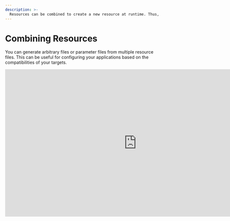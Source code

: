 ```yaml
---
description: >-
  Resources can be combined to create a new resource at runtime. Thus, a new resource is created which is a combination of the original resources.
---
```


# Combining Resources

You can generate arbitrary files or parameter files from multiple resource files. This can be useful for configuring your applications based on the compatibilities of your targets.

<iframe width="853" height="480" src="https://www.youtube.com/embed/cVG0aM_Z8Vw?si=2SGnJQW5kKza0dsh?rel=0" title="YouTube video player" frameborder="0" allow="fullscreen; accelerometer;" allowfullscreen/>

## Basics

Let's start with the simplest by combining texts. To combine text files, you need to declare the source files one after the other with a pipe delimiter `|`. Here's a concrete example to combine 3 parameter files into a single parameter file.

<FileTree>
  <FileTree.Folder name="playbook" defaultOpen>
    <FileTree.Folder name=".git">
        <FileTree.File name="..." />
    </FileTree.Folder>
    <FileTree.File name=".aiop" />
    <FileTree.Folder name="resources" defaultOpen>
        <FileTree.File name=".aml" />
        <FileTree.File name="param1.txt" />
        <FileTree.File name="param2.txt" />
        <FileTree.File name="param3.txt" />
    </FileTree.Folder>
  </FileTree.Folder>
</FileTree>


```yaml showLineNumbers {1} filename="resources/.aml"
- source: param1.txt | param2.txt | param3.txt
  destination: param.txt
  compatibility:
    - ...
```

The `param.txt` file generated in the package will be the combination of the `param1.txt`, `param2.txt`, and `param3.txt` files.

## Combining Parameters

Now let's see how to combine parameter files. Here we'll see how to combine files of the following formats:

- [`yaml`](#yaml)
- [`yml`](#yaml)
- [`json`](#json)
- [`xml`](#xml)
- [`ini`](#ini)
- [`toml`](#toml)
- [`plist`](#plist)

<Callout type="warning" emoji="⚠️">
  __Note__

  It is currently impossible to convert one parameter file to another.
</Callout>

### Combining yaml or yml [#yaml]

The declaration is the same except that you declare YAML or YML configuration files here. Here's an example of combining YAML or YML configuration files.

<FileTree>
  <FileTree.Folder name="playbook" defaultOpen>
    <FileTree.Folder name=".git">
        <FileTree.File name="..." />
    </FileTree.Folder>
    <FileTree.File name=".aiop" />
    <FileTree.Folder name="resources" defaultOpen>
        <FileTree.File name=".aml" />
        <FileTree.File name="param1.yaml" />
        <FileTree.File name="param2.yaml" />
        <FileTree.File name="param3.yml" />
        <FileTree.File name="param4.yml" />
    </FileTree.Folder>
  </FileTree.Folder>
</FileTree>

We will here combine the parameter files `param1.yaml`, `param2.yaml` together as well as `param3.yml` and `param4.yml`. Here's how it looks in the resource file.

```yaml showLineNumbers {1, 6} filename="resources/.aml"
- source: param1.yaml | param2.yaml
  destination: param.yaml
  compatibility:
    - ...

- source: param3.yml | param4.yml
  destination: param.yml
  compatibility:
    - ...
```

AIOP reads the parameter files in the order of declaration (`param1.yaml`, `param2.yaml`), then combines the fields and writes to the destination file (`param.yaml`) by sorting the keys alphabetically.

For example, if `param1.yaml` contains:

```yaml filename="param1.yaml"
version:
  major: 1
  minor: 0
name: aiop
```

and `param2.yaml` contains:

```yaml filename="param2.yaml"
version:
  patch: 0
```

then the destination file `param.yaml` will contain:

```yaml filename="param.yaml"
name: aiop
version:
  major: 1
  minor: 0
  patch: 0
```

The keys are sorted alphabetically and the version fields are combined.

### Combining json [#json]

Here's an example of combining JSON configuration files.

<FileTree>
  <FileTree.Folder name="playbook" defaultOpen>
    <FileTree.Folder name=".git">
        <FileTree.File name="..." />
    </FileTree.Folder>
    <FileTree.File name=".aiop" />
    <FileTree.Folder name="resources" defaultOpen>
        <FileTree.File name=".aml" />
        <FileTree.File name="param1.json" />
        <FileTree.File name="param2.json" />
    </FileTree.Folder>
  </FileTree.Folder>
</FileTree>


We will here combine the parameter files `param1.json`, `param2.json`. Here's how it looks in the resource file.

```yaml showLineNumbers {1} filename="resources/.aml"
- source: param1.json | param2.json
  destination: param.json
  compatibility:
    - ...
```

AIOP reads the parameter files in the order of declaration (`param1.json`, `param2.json`), then combines the fields and writes to the destination file (`param.json`) by sorting the keys alphabetically.

For example, if `param1.json` contains:

```json filename="param1.json"
{
  "version": {
    "major": 1,
    "minor": 0
  },
  "name" : "aiop"
}
```

and `param2.json` contains:

```json filename="param2.json"
{
  "version": {
    "patch": 0
  }
}
```

then the destination file `param.json` will contain:

```json filename="param.json"
{
  "name": "aiop",
  "version": {
    "major": 1,
    "minor": 0,
    "patch": 0
  }
}
```

### Combining xml [#xml]

Here's an example of combining XML configuration files.

<FileTree>
  <FileTree.Folder name="playbook" defaultOpen>
    <FileTree.Folder name=".git">
        <FileTree.File name="..." />
    </FileTree.Folder>
    <FileTree.Folder name=".aiop">
        <FileTree.File name="inventory_config.yml" />
        <FileTree.File name

="inventory.yml" />
        <FileTree.File name="playbook.yml" />
    </FileTree.Folder>
    <FileTree.Folder name="resources" defaultOpen>
        <FileTree.File name=".aml" />
        <FileTree.File name="param1.xml" />
        <FileTree.File name="param2.xml" />
    </FileTree.Folder>
  </FileTree.Folder>
</FileTree>


We will here combine the parameter files `param1.xml`, `param2.xml`. Here's how it looks in the resource file.

```yaml showLineNumbers {1} filename="resources/.aml"
- source: param1.xml | param2.xml
  destination: param.xml
  compatibility:
    - ...
```

AIOP reads the parameter files in the order of declaration (`param1.xml`, `param2.xml`), then combines the fields and writes to the destination file (`param.xml`) by sorting the keys alphabetically.

For example, if `param1.xml` contains:

```xml filename="param1.xml"
</version>
  <major>1</major>
  <minor>0</minor>
</version>
<name>aiop</name>
```

and `param2.xml` contains:

```xml filename="param2.xml"
<version>
  <patch>0</patch>
```

then the destination file `param.xml` will contain:

```xml filename="param.xml"
<name>aiop</name>
<version>
  <major>1</major>
  <minor>0</minor>
  <patch>0</patch>
```

### Combining ini [#ini]

Here's an example of combining INI configuration files.

<FileTree>
  <FileTree.Folder name="playbook" defaultOpen>
    <FileTree.Folder name=".git">
        <FileTree.File name="..." />
    </FileTree.Folder>
    <FileTree.File name=".aiop" />
    <FileTree.Folder name="resources" defaultOpen>
        <FileTree.File name=".aml" />
        <FileTree.File name="param1.ini" />
        <FileTree.File name="param2.ini" />
    </FileTree.Folder>
  </FileTree.Folder>
</FileTree>


We will here combine the parameter files `param1.ini`, `param2.ini`. Here's how it looks in the resource file.

```yaml showLineNumbers {1} filename="resources/.aml"
- source: param1.ini | param2.ini
  destination: param.ini
  compatibility:
    - ...
```

AIOP reads the parameter files in the order of declaration (`param1.ini`, `param2.ini`), then combines the fields and writes to the destination file (`param.ini`) by sorting the keys alphabetically.

For example, if `param1.ini` contains:

```ini filename="param1.ini"
[version]
major = 1
minor = 0

[name]
value = aiop
```

and `param2.ini` contains:

```ini filename="param2.ini"
[version]
patch = 0
```

then the destination file `param.ini` will contain:

```ini filename="param.ini"
[name]
value = aiop

[version]
major = 1
minor = 0
patch = 0
```

### Combining toml [#toml]

Here's an example of combining TOML configuration files.

<FileTree>
  <FileTree.Folder name="playbook" defaultOpen>
    <FileTree.Folder name=".git">
        <FileTree.File name="..." />
    </FileTree.Folder>
    <FileTree.File name=".aiop" />
    <FileTree.Folder name="resources" defaultOpen>
        <FileTree.File name=".aml" />
        <FileTree.File name="param1.toml" />
        <FileTree.File name="param2.toml" />
    </FileTree.Folder>
  </FileTree.Folder>
</FileTree>


We will here combine the parameter files `param1.toml`, `param2.toml`. Here's how it looks in the resource file.

```yaml showLineNumbers {1} filename="resources/.aml"
- source: param1.toml | param2.toml
  destination: param.toml
  compatibility:
    - ...
```

AIOP reads the parameter files in the order of declaration (`param1.toml`, `param2.toml`), then combines the fields and writes to the destination file (`param.toml`) by sorting the keys alphabetically.

For example, if `param1.toml` contains:

```toml filename="param1.toml"
[version]
major = 1
minor = 0

[name]
value = aiop
```

and `param2.toml` contains:

```toml filename="param2.toml"
[version]
patch = 0
```

then the destination file `param.toml` will contain:

```toml filename="param.toml"
[name]
value = aiop

[version]
major = 1
minor = 0
patch = 0
```

### Combining plist [#plist]

Here's an example of combining PLIST configuration files.

<FileTree>
  <FileTree.Folder name="playbook" defaultOpen>
    <FileTree.Folder name=".git">
        <FileTree.File name="..." />
    </FileTree.Folder>
    <FileTree.File name=".aiop" />
    <FileTree.Folder name="resources" defaultOpen>
        <FileTree.File name=".aml" />
        <FileTree.File name="param1.plist" />
        <FileTree.File name="param2.plist" />
    </FileTree.Folder>
  </FileTree.Folder>
</FileTree>


We will here combine the parameter files `param1.plist`, `param2.plist`. Here's how it looks in the resource file.

```yaml showLineNumbers {1} filename="resources/.aml"
- source: param1.plist | param2.plist
  destination: param.plist
  compatibility:
    - ...
```

AIOP reads the parameter files in the order of declaration (`param1.plist`, `param2.plist`), then combines the fields and writes to the destination file (`param.plist`) by sorting the keys alphabetically.

For example, if `param1.plist` contains:

```xml filename="param1.plist"
<!DOCTYPE plist PUBLIC "-//Apple//DTD PLIST 1.0//EN" "http://www.apple.com/DTDs/PropertyList-1.0.dtd">
<plist version="1.0">
<dict>
    <key>version</key>
    <dict>
        <key>major</key>
        <integer>1</integer>
        <

key>minor</key>
        <integer>0</integer>
    </dict>
    <key>name</key>
    <string>aiop</string>
</dict>
</plist>

```

and `param2.plist` contains:

```xml filename="param2.plist"
<!DOCTYPE plist PUBLIC "-//Apple//DTD PLIST 1.0//EN" "http://www.apple.com/DTDs/PropertyList-1.0.dtd">
<plist version="1.0">
<dict>
    <key>version</key>
    <dict>
        <key>patch</key>
        <integer>0</integer>
    </dict>
</dict>
</plist>

```

then the destination file `param.plist` will contain:

```xml filename="param.plist"
<!DOCTYPE plist PUBLIC "-//Apple//DTD PLIST 1.0//EN" "http://www.apple.com/DTDs/PropertyList-1.0.dtd">
<plist version="1.0">
<dict>
    <key>name</key>
    <string>aiop</string>
    <key>version</key>
    <dict>
        <key>major</key>
        <integer>1</integer>
        <key>minor</key>
        <integer>0</integer>
        <key>patch</key>
        <integer>0</integer>
    </dict>
</dict>
</plist>
```

### Other Files

Any other type of file can be combined in the same manner. The only difference will be that the files will be simply concatenated without line breaks or separators.